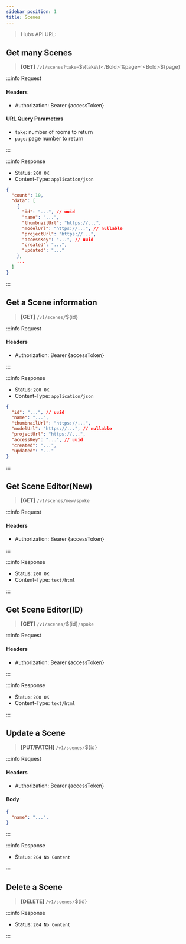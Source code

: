```yaml
---
sidebar_position: 1
title: Scenes
---
```



> Hubs API URL: <a><APIUrl /></a>

## Get many Scenes

> **[GET]** `/v1/scenes?take=`<Bold>$\{take\}</Bold>`&page=`<Bold>$\{page\}</Bold>

:::info Request

#### Headers
- Authorization: Bearer {accessToken}

#### URL Query Parameters
- `take`: number of rooms to return
- `page`: page number to return

:::

:::info Response

- Status: `200 OK`
- Content-Type: `application/json`

```json
{
  "count": 10,
  "data": [
    {
      "id": "...", // uuid
      "name": "...",
      "thumbnailUrl": "https://...",
      "modelUrl": "https://...", // nullable
      "projectUrl": "https://...",
      "accessKey": "...", // uuid
      "created": "...",
      "updated": "..."
    },
    ...
  ]
}
```

:::

## Get a Scene information

> **[GET]** `/v1/scenes/`<Bold>$\{id\}</Bold>

:::info Request

#### Headers
- Authorization: Bearer {accessToken}

:::

:::info Response

- Status: `200 OK`
- Content-Type: `application/json`

```json
{
  "id": "...", // uuid
  "name": "...",
  "thumbnailUrl": "https://...",
  "modelUrl": "https://...", // nullable
  "projectUrl": "https://...",
  "accessKey": "...", // uuid
  "created": "...",
  "updated": "..."
}
```

:::

## Get Scene Editor(New)

> **[GET]** `/v1/scenes/new/spoke`

:::info Request

#### Headers
- Authorization: Bearer {accessToken}

:::

:::info Response

- Status: `200 OK`
- Content-Type: `text/html`

:::

## Get Scene Editor(ID)

> **[GET]** `/v1/scenes/`<Bold>$\{id\}</Bold>`/spoke`

:::info Request

#### Headers
- Authorization: Bearer {accessToken}

:::

:::info Response

- Status: `200 OK`
- Content-Type: `text/html`

:::

## Update a Scene

> **[PUT/PATCH]** `/v1/scenes/`<Bold>$\{id\}</Bold>

:::info Request

#### Headers
- Authorization: Bearer {accessToken}

#### Body
```json
{
  "name": "...",
}
```

:::

:::info Response

- Status: `204 No Content`

:::

## Delete a Scene

> **[DELETE]** `/v1/scenes/`<Bold>$\{id\}</Bold>

:::info Response

- Status: `204 No Content`

:::
